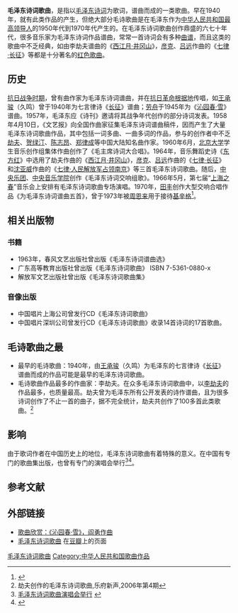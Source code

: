{{primary sources|time=2011-08-14T05:45:33+00:00}}

'''毛泽东诗词歌曲'''，是指以[[毛泽东|毛泽东]][[毛泽东诗词|诗词]]为歌词，谱曲而成的一类歌曲。早在1940年，就有此类作品的产生，但绝大部分毛诗歌曲是在毛泽东作为[[中华人民共和国最高领导人|中华人民共和国最高领导人]]的1950年代到1970年代产生的。在毛泽东诗词歌曲创作鼎盛的六七十年代，很多音乐家为毛泽东诗词作品谱曲，常常一首诗词会有多种[[曲谱|曲谱]]，而且这类的歌曲中不乏经典，如由李劫夫谱曲的《[[西江月·井冈山_(歌曲)|西江月·井冈山]]》，[[彦克|彦克]]、[[吕远|吕远]]作曲的《[[七律·长征_(歌曲)|七律·长征]]》等都是十分著名的[[红色歌曲|红色歌曲]]。

== 历史 ==
[[抗战时期|抗日战争时期]]，曾有曲作家为毛泽东诗词谱曲，并在[[抗日根据地|抗日革命根据地]]传唱，如[[王承骏|王承骏]]（久鸣）曾于1940年为七言律诗《[[七律·长征|长征]]》谱曲；[[劳舟|劳舟]]于1945年为《[[沁园春·雪|沁园春·雪]]》谱曲。1957年，毛泽东应《诗刊》邀请将其战争年代创作的部分诗词发表。1958年4月10日，《文艺报》向全国作曲家征集毛泽东诗词谱曲稿件，因而产生了大量毛泽东诗词歌曲作品，其中包括一词多曲、一曲多词的作品，参与的创作者中不乏[[劫夫|劫夫]]、[[贺绿汀|贺绿汀]]、[[陈志昂|陈志昂]]、[[郑律成|郑律成]]等中国大陆知名曲作家。1960年6月，[[北京大学|北京大学]]学生音乐创作组集体作曲创作了《毛主席诗词大合唱》。1964年，音乐舞蹈史诗《[[东方红_(音乐剧)|东方红]]》中选用了劫夫作曲的《[[西江月·井冈山|西江月·井冈山]]》，[[彦克|彦克]]、[[吕远|吕远]]作曲的《[[七律·长征|七律·长征]]》和[[沈亚威|沈亚威]]作曲的《[[七律·人民解放军占领南京|七律·人民解放军占领南京]]》等三首毛泽东诗词歌曲。随后，[[中央乐团|中央乐团]]、[[中央音乐学院|中央音乐学院]]创作《毛泽东诗词交响组歌》。1966年5月，第七届“[[上海之春|上海之春]]”音乐会上安排有毛泽东诗词歌曲专场演唱。1970年，[[田丰|田丰]]创作大型交响合唱作品《为毛泽东诗词谱曲五首》，曾于1973年被[[周恩来|周恩来]]用于接待[[基辛格|基辛格]]<ref name="光明日报">{{cite web |title=毛泽东诗词的传播 |url=http://dangshi.people.com.cn/n1/2019/0517/c85037-31090537.html |website=中国共产党新闻网-光明日报 |accessdate=2020-01-07 |date=2019-05-17}}</ref>。

== 相关出版物 ==
=== 书籍 ===
* 1963年，春风文艺出版社曾出版《毛泽东诗词谱曲选》
* 广东高等教育出版社曾出版《毛泽东诗词歌曲》 ISBN 7-5361-0880-x
* 解放军文艺出版社曾出版《毛泽东诗词歌曲集》

=== 音像出版 ===
* 中国唱片上海公司曾发行CD《毛泽东诗词歌曲》
* 中国唱片深圳公司曾发行CD《毛泽东诗词歌曲》收录14首诗词的17首歌曲。

== 毛诗歌曲之最 ==
* 最早的毛诗歌曲：1940年，由[[王承骏|王承骏]]（久鸣）为毛泽东的七言律诗《[[七律·长征|长征]]》谱曲而成的作品可能是最早的毛泽东诗词歌曲。
* 毛诗歌曲作品最多的作曲家：李劫夫。在众多毛泽东诗词歌曲中，以[[李劫夫|李劫夫]]的作品最多，也质量最高。劫夫曾为毛泽东所有公开发表的诗作谱曲，且为很多诗词创作了不止一首的曲子，据不完全统计，劫夫共创作了100多首此类歌曲。<ref>劫夫创作的毛泽东诗词歌曲,乐府新声,2006年第4期</ref>

== 影响 ==
由于歌词作者在中国历史上的地位，毛泽东诗词歌曲有着特殊的意义。在中国有专门的歌曲集出版，也曾有专门的演唱会举行<ref>[http://www.66163.com/Fujian_w/bdxw/20031227/fj138404.html 毛泽东诗词歌曲演唱会举行] {{webarchive|url=https://web.archive.org/web/20070227194338/http://www.66163.com/Fujian_w/bdxw/20031227/fj138404.html |date=2007-02-27 }}</ref><ref>{{Cite web |url=http://www.people.com.cn/GB/wenyu/223/1982/2393/20010401/430208.html |title=毛泽东诗词歌曲音乐会复排演出 |accessdate=2011-08-14 |archive-date=2005-03-11 |archive-url=https://web.archive.org/web/20050311141655/http://www.people.com.cn/GB/wenyu/223/1982/2393/20010401/430208.html |dead-url=no }}</ref>。

== 参考文献 ==
{{Reflist|30em}}

== 外部链接 ==
* [http://xiyou.cntv.cn/v-6023dbe2-b369-11e0-89a1-001e0bd5b3ca.html  歌曲欣赏：《沁园春·雪》，阎勇作曲]{{Dead link|date=2020年1月 |bot=InternetArchiveBot |fix-attempted=yes }}
* [http://music.douban.com/subject/2788947/ 毛泽东诗词歌曲] {{Wayback|url=http://music.douban.com/subject/2788947/ |date=20150601185408 }} 在[[豆瓣|豆瓣]]上的页面

{{毛泽东}}
{{文革时期艺术}}

[[Category:毛泽东诗词歌曲|]]
[[Category:中华人民共和国歌曲作品|Category:中华人民共和国歌曲作品]]